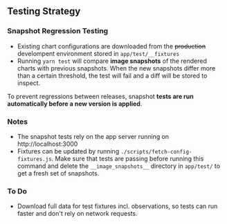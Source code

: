 ## Testing Strategy

### Snapshot Regression Testing

- Existing chart configurations are downloaded from the ~~production~~ develompent environment stored in `app/test/__fixtures`
- Running `yarn test` will compare **image snapshots** of the rendered charts with previous snapshots. When the new snapshots differ more than a certain threshold, the test will fail and a diff will be stored to inspect.

To prevent regressions between releases, snapshot **tests are run automatically before a new version is applied**.

### Notes

- The snapshot tests rely on the app server running on http://localhost:3000
- Fixtures can be updated by running `./scripts/fetch-config-fixtures.js`. Make sure that tests are passing before running this command and delete the `__image_snapshots__` directory in `app/test/` to get a fresh set of snapshots.

### To Do

- Download full data for test fixtures incl. observations, so tests can run faster and don't rely on network requests.